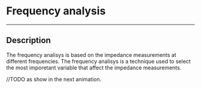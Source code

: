 # Frequency analysis

---

## Description

The frequency analisys is based on the impedance measurements at different frequencies.
The frequency analisys is a technique used to select the most imporetant variable that affect the impedance measurements.

//TODO as show in the next animation.
